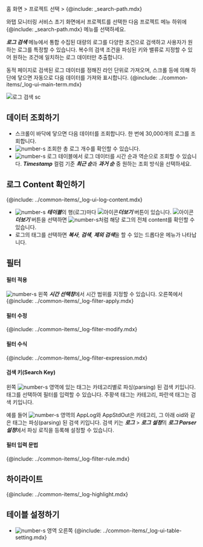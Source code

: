 홈 화면 > 프로젝트 선택 > {@include: _search-path.mdx}

와탭 모니터링 서비스 초기 화면에서 프로젝트를 선택한 다음 프로젝트 메뉴 하위에 {@include: _search-path.mdx} 메뉴를 선택하세요. 

***로그 검색*** 메뉴에서 통합 수집된 대량의 로그를 다양한 조건으로 검색하고 사용자가 원하는 로그를 특정할 수 있습니다. 복수의 검색 조건을 파싱된 키와 밸류로 지정할 수 있어 원하는 조건에 일치하는 로그 데이터만 추출합니다. 

동적 페이지로 검색된 로그 데이터를 정해진 라인 단위로 가져오며, 스크롤 등에 의해 하단에 닿으면 자동으로 다음 데이터를 가져와 표시합니다. {@include: ../common-items/_log-ui-main-term.mdx}

![로그 검색 sc](/img/log-search.png)

<!-- 조회된 로그 개수 표시 픽스 시 이미지 변경 필요 0410 -->

## 데이터 조회하기 

* 스크롤이 바닥에 닿으면 다음 데이터를 조회합니다. 한 번에 30,000개의 로그를 조회합니다.
* ![number-s](/img/number-03.png) 조회한 총 로그 개수를 확인할 수 있습니다. 
* ![number-s](/img/number-03.png) 로그 테이블에서 로그 데이터를 시간 순과 역순으로 조회할 수 있습니다. ***Timestamp*** 컬럼 기준 ***최근 순***과 ***과거 순*** 중 원하는 조회 방식을 선택하세요.

<!-- * ![number-s](/img/number-02.png) 로그 테이블의 ***Timestamp*** 컬럼을 선택하면 로그 데이터를 시간 역순으로 조회할 수 있습니다. -->

## 로그 Content 확인하기

{@include: ../common-items/_log-ui-log-content.mdx}

* ![number-s](/img/number-03.png) ***테이블***의 행(로그)마다 ![아이콘](/img/ic-caret-right.svg)***더보기*** 버튼이 있습니다. ![아이콘](/img/ic-caret-right.svg)***더보기*** 버튼을 선택하면 ![number-s](/img/number-04.png)처럼 해당 로그의 전체 content를 확인할 수 있습니다.
* 로그의 태그를 선택하면 ***복사***, ***검색***, ***제외 검색***을 할 수 있는 드롭다운 메뉴가 나타납니다.

## 필터

#### 필터 적용

![number-s](/img/number-01.png) 왼쪽 ***시간 선택창***에서 시간 범위를 지정할 수 있습니다. 오른쪽에서 {@include: ../common-items/_log-filter-apply.mdx} 

#### 필터 수정

{@include: ../common-items/_log-filter-modify.mdx}

#### 필터 수식

{@include: ../common-items/_log-filter-expression.mdx}

#### 검색 키(Search Key)

왼쪽 ![number-s](/img/number-02.png) 영역에 있는 태그는 카테고리별로 파싱(parsing) 된 검색 키입니다. 태그를 선택하여 필터를 입력할 수 있습니다. <span class='logwr'>주황색</span> 태그는 카테고리, <span class='lowfg'>파란색</span> 태그는 검색 키입니다.

예를 들어 ![number-s](/img/number-02.png) 영역의 <span class='logwr'>AppLog</span>와 <span class='logwr'>AppStdOut</span>은 카테고리, 그 아래 <span class='lowfg'>oid</span>와 같은 태그는 파싱(parsing) 된 검색 키입니다. 검색 키는 ***로그*** > ***로그 설정***의 ***로그 Parser 설정***에서 파싱 로직을 등록해 설정할 수 있습니다.

#### 필터 입력 문법

{@include: ../common-items/_log-filter-rule.mdx}

## 하이라이트

{@include: ../common-items/_log-highlight.mdx}

## 테이블 설정하기

* ![number-s](/img/number-03.png) 영역 오른쪽 {@include: ../common-items/_log-ui-table-setting.mdx}